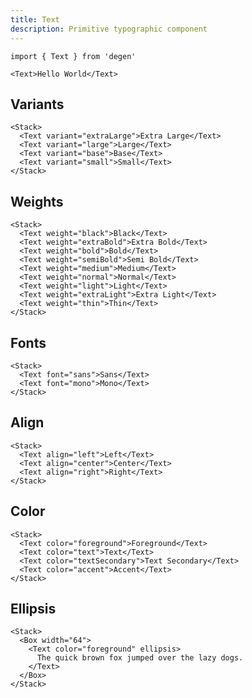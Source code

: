 ```yaml
---
title: Text
description: Primitive typographic component
---
```


```tsx
import { Text } from 'degen'
```

```tsx expand=true live=true
<Text>Hello World</Text>
```

## Variants

```tsx live=true
<Stack>
  <Text variant="extraLarge">Extra Large</Text>
  <Text variant="large">Large</Text>
  <Text variant="base">Base</Text>
  <Text variant="small">Small</Text>
</Stack>
```

## Weights

```tsx live=true
<Stack>
  <Text weight="black">Black</Text>
  <Text weight="extraBold">Extra Bold</Text>
  <Text weight="bold">Bold</Text>
  <Text weight="semiBold">Semi Bold</Text>
  <Text weight="medium">Medium</Text>
  <Text weight="normal">Normal</Text>
  <Text weight="light">Light</Text>
  <Text weight="extraLight">Extra Light</Text>
  <Text weight="thin">Thin</Text>
</Stack>
```

## Fonts

```tsx live=true
<Stack>
  <Text font="sans">Sans</Text>
  <Text font="mono">Mono</Text>
</Stack>
```

## Align

```tsx live=true
<Stack>
  <Text align="left">Left</Text>
  <Text align="center">Center</Text>
  <Text align="right">Right</Text>
</Stack>
```

## Color

```tsx live=true
<Stack>
  <Text color="foreground">Foreground</Text>
  <Text color="text">Text</Text>
  <Text color="textSecondary">Text Secondary</Text>
  <Text color="accent">Accent</Text>
</Stack>
```

## Ellipsis

```tsx live=true
<Stack>
  <Box width="64">
    <Text color="foreground" ellipsis>
      The quick brown fox jumped over the lazy dogs.
    </Text>
  </Box>
</Stack>
```
